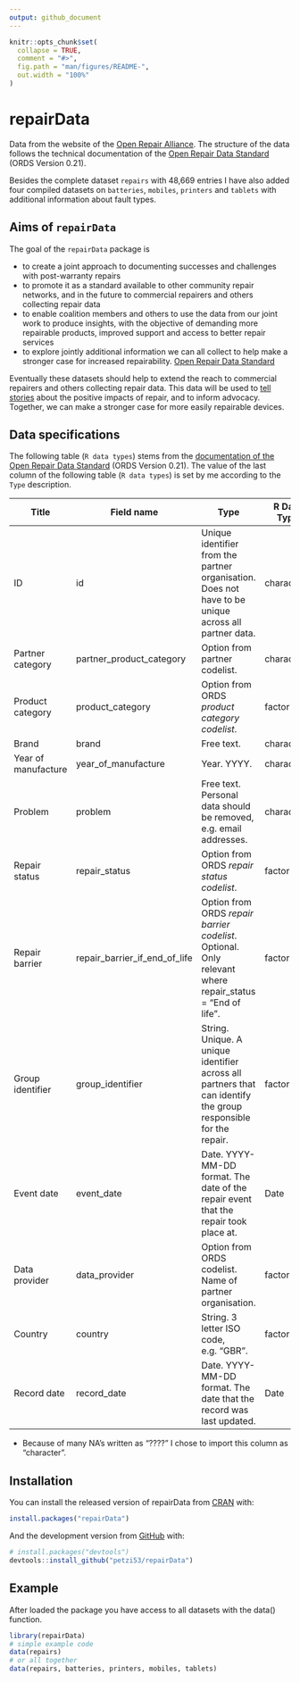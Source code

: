 ```yaml
---
output: github_document
---
```


<!-- README.md is generated from README.Rmd. Please edit that file -->

```r
knitr::opts_chunk$set(
  collapse = TRUE,
  comment = "#>",
  fig.path = "man/figures/README-",
  out.width = "100%"
)
```

# repairData

<!-- badges: start -->
<!-- badges: end -->

Data from the website of the [Open Repair Alliance](https://openrepair.org/open-data/downloads/). The structure of the data follows the technical documentation of the [Open Repair Data Standard](https://standard.openrepair.org/) (ORDS Version 0.21). 

Besides the complete dataset `repairs` with 48,669 entries I have also added four compiled datasets on `batteries`, `mobiles`, `printers` and `tablets` with additional information about fault types.

## Aims of `repairData`

The goal of the `repairData` package is 

- to create a joint approach to documenting successes and challenges with post-warranty repairs
- to promote it as a standard available to other community repair networks, and in the future to commercial repairers and others collecting repair data
- to enable coalition members and others to use the data from our joint work to produce insights, with the objective of demanding more repairable products, improved support and access to better repair services
- to explore jointly additional information we can all collect to help make a stronger case for increased repairability. [Open Repair Data Standard](https://standard.openrepair.org/about.html)

Eventually these datasets should help to extend the reach to commercial repairers and others collecting repair data. This data will be used to [tell stories](https://openrepair.org/open-data/insights/) about the positive impacts of repair, and to inform advocacy. Together, we can make a stronger case for more easily repairable devices.

## Data specifications

The following table (`R data types`) stems from the [documentation of the Open Repair Data Standard](https://standard.openrepair.org/standard.html#field-reference) (ORDS Version 0.21). The value of the last column of the following table (`R data types`) is set by me according to the `Type` description.


| Title               | Field name                    | Type                                                                                                            | R Data Type |
|---------------------|-------------------------------|-----------------------------------------------------------------------------------------------------------------|-------------|
| ID                  | id                            | Unique identifier from the partner organisation. Does not have to be unique across all partner data.            | character   |
| Partner category    | partner_product_category      | Option from partner codelist.                                                                                   | character   |
| Product category    | product_category              | Option from ORDS *product category codelist*.                                                                   | factor      |
| Brand               | brand                         | Free text.                                                                                                      | character   |
| Year of manufacture | year_of_manufacture           | Year. YYYY.                                                                                                     | character*  |
| Problem             | problem                       | Free text. Personal data should be removed, e.g. email addresses.                                              | character   |
| Repair status       | repair_status                 | Option from ORDS *repair status codelist*.                                                                      | factor      |
| Repair barrier      | repair_barrier_if_end_of_life | Option from ORDS *repair barrier codelist*. Optional. Only relevant where repair_status = "End of life".        | factor      |
| Group identifier    | group_identifier              | String. Unique. A unique identifier across all partners that can identify the group responsible for the repair. | factor      |
| Event date          | event_date                    | Date. YYYY-MM-DD format. The date of the repair event that the repair took place at.                            | Date        |
| Data provider       | data_provider                 | Option from ORDS codelist. Name of partner organisation.                                                        | factor      |
| Country             | country                       | String. 3 letter ISO code, e.g. “GBR”.                                                                          | factor      |
| Record date         | record_date                   | Date. YYYY-MM-DD format. The date that the record was last updated.                                             | Date        |

* Because of many NA's written as "????" I chose to import this column as "character".  


## Installation

You can install the released version of repairData from [CRAN](https://CRAN.R-project.org) with:

``` r
install.packages("repairData")
```

And the development version from [GitHub](https://github.com/) with:

``` r
# install.packages("devtools")
devtools::install_github("petzi53/repairData")
```
## Example

After loaded the package you have access to all datasets with the data() function.

```r
library(repairData)
# simple example code
data(repairs)
# or all together
data(repairs, batteries, printers, mobiles, tablets)
```

